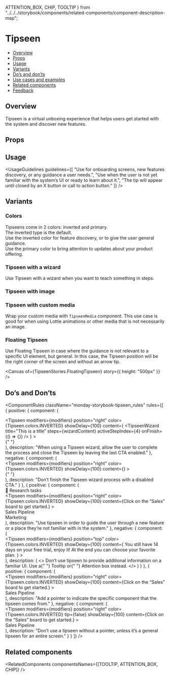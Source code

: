   ATTENTION_BOX,
  CHIP,
  TOOLTIP
} from "../../../storybook/components/related-components/component-description-map";

<Meta of={TipseenStories} />

# Tipseen

- [Overview](#overview)
- [Props](#props)
- [Usage](#usage)
- [Variants](#variants)
- [Do’s and don’ts](#dos-and-donts)
- [Use cases and examples](#use-cases-and-examples)
- [Related components](#related-components)
- [Feedback](#feedback)

## Overview

Tipseen is a virtual unboxing experience that helps users get started with the system and discover new features.

<Canvas of={TipseenStories.Overview} />

## Props

<PropsTable />

## Usage

<UsageGuidelines
  guidelines={[
    "Use for onboarding screens, new features discovery, or any guidance a user needs.",
    "Use when the user is not yet familiar with the system’s UI or ready to learn about it.",
    "The tip will appear until closed by an X button or call to action button."
  ]}
/>

<TipCheckYourself />

## Variants

### Colors

Tipseens come in 2 colors: inverted and primary. \
The inverted type is the default. \
Use the inverted color for feature discovery, or to give the user general guidance. \
Use the primary color to bring attention to updates about your product offering.

<Canvas of={TipseenStories.Colors} />

### Tipseen with a wizard

Use Tipseen with a wizard when you want to teach something in steps.

<Canvas of={TipseenStories.TipseenWithAWizard} />

### Tipseen with image

<Canvas of={TipseenStories.TipseenWithImage} />

### Tipseen with custom media

Wrap your custom media with `TipseenMedia` component. This use case is good for when using Lottie animations or other media that is not necessarily an image.

<Canvas of={TipseenStories.TipseenWithCustomMedia} />

### Floating Tipseen

Use Floating Tipseen in case where the guidance is not relevant to a specific UI element, but general.
In this case, the Tipseen position will be the right corner of the screen and without an arrow tip.

<Canvas of={TipseenStories.FloatingTipseen} story={{ height: "500px" }} />

## Do’s and Don’ts

<ComponentRules
  className="monday-storybook-tipseen_rules"
  rules={[
    {
      positive: {
        component: (
          <div className="monday-storybook-tipseen_column-wrapper right">
            <Tipseen
              modifiers={modifiers}
              position="right"
              color={Tipseen.colors.INVERTED}
              showDelay={100}
              content={
                <TipseenWizard title="This is a title" steps={wizardContent} activeStepIndex={4} onFinish={() => {}} />
              }
            >
              <div className="monday-storybook-tipseen_inline-container right" />{" "}
            </Tipseen>
          </div>
        ),
        description:
          "When using a Tipseen wizard, allow the user to complete the process and close the Tipseen by leaving the last CTA enabled."
      },
      negative: {
        component: (
          <div className="monday-storybook-tipseen_column-wrapper right">
            <Tipseen
              modifiers={modifiers}
              position="right"
              color={Tipseen.colors.INVERTED}
              showDelay={100}
              content={<TipseenWizard title="This is a title" steps={wizardContent} activeStepIndex={4} />}
            >
              <div className="monday-storybook-tipseen_inline-container right" />{" "}
            </Tipseen>
          </div>
        ),
        description: "Don’t finish the Tipseen wizard process with a disabled CTA."
      }
    },
    {
      positive: {
        component: (
          <div className="monday-storybook-tipseen_box">
            <div className="monday-storybook-tipseen_column-item">
              <Icon icon={Board} iconSize="24" />
              <span>💫 Research tasks</span>
            </div>
            <Tipseen
              modifiers={modifiers}
              position="right"
              color={Tipseen.colors.INVERTED}
              showDelay={100}
              content={<TipseenContent title="Step 1 of 5">Click on the “Sales” board to get started.</TipseenContent>}
            >
              <div className="monday-storybook-tipseen_column-item monday-storybook-tipseen_hovered">
                <Icon icon={Board} iconSize="24" />
                <span>Sales Pipeline</span>
              </div>
            </Tipseen>
            <div className="monday-storybook-tipseen_column-item">
              <Icon icon={BoardPrivate} iconSize="24" />
              <span>Marketing</span>
            </div>
          </div>
        ),
        description:
          "Use tipseen in order to guide the user through a new feature or a place they’re not familiar with in the system."
      },
      negative: {
        component: (
          <div className="monday-storybook-tipseen_column-wrapper">
            <Tipseen
              modifiers={modifiers}
              position="top"
              color={Tipseen.colors.INVERTED}
              showDelay={100}
              content={
                <TipseenContent>
                  You still have 14 days on your free trial, enjoy it! At the end you can choose your favorite plan.
                </TipseenContent>
              }
            >
              <div className="monday-storybook-tipseen_inline-container" />
            </Tipseen>
          </div>
        ),
        description: (
          <>
            Don’t use tipseen to provide additional information on a familiar UI. Use a{" "}
            <StorybookLink page="Popover/Tooltip">Tooltip</StorybookLink> or{" "}
            <StorybookLink page="Feedback/AttentionBox">Attention box</StorybookLink> instead.
          </>
        )
      }
    },
    {
      positive: {
        component: (
          <div className="monday-storybook-tipseen_box">
            <Tipseen
              modifiers={modifiers}
              position="right"
              color={Tipseen.colors.INVERTED}
              showDelay={100}
              content={<TipseenContent title="Step 1 of 5">Click on the “Sales” board to get started.</TipseenContent>}
            >
              <div className="monday-storybook-tipseen_column-item monday-storybook-tipseen_hovered">
                <Icon icon={Board} iconSize="24" />
                <span>Sales Pipeline</span>
              </div>
            </Tipseen>
          </div>
        ),
        description: "Add a pointer to indicate the specific component that the tipseen comes from."
      },
      negative: {
        component: (
          <div className="monday-storybook-tipseen_box">
            <Tipseen
              modifiers={modifiers}
              position="right"
              color={Tipseen.colors.INVERTED}
              tip={false}
              showDelay={100}
              content={<TipseenContent title="Step 1 of 5">Click on the “Sales” board to get started.</TipseenContent>}
            >
              <div className="monday-storybook-tipseen_column-item monday-storybook-tipseen_hovered">
                <Icon icon={Board} iconSize="24" />
                <span>Sales Pipeline</span>
              </div>
            </Tipseen>
          </div>
        ),
        description: "Don’t use a tipseen without a pointer, unless it’s a general tipseen for an entire screen."
      }
    }
  ]}
/>

## Related components

<RelatedComponents componentsNames={[TOOLTIP, ATTENTION_BOX, CHIP]} />
